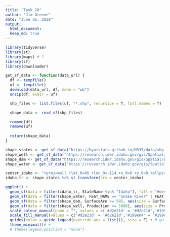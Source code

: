 ```yaml
---
title: "Task 20"
author: "Jim Greene"
date: "June 26, 2018"
output: 
  html_document: 
  keep_md: true
---
```


```r
library(tidyverse)
library(st)
library(maps) # ?
library(sf)
library(downloader)
```

```r
get_sf_data <- function(data_url) {
  df <- tempfile()
  uf <- tempfile()
  download(data_url, df, mode = "wb")
  unzip(df, exdir = uf)

  shp_files <- list.files(uf, "*.shp", recursive = T, full.names = T)

  shape_data <- read_sf(shp_files)

  remove(df)
  remove(uf)
  
  return(shape_data)
}

shape_states <- get_sf_data("https://byuistats.github.io/M335/data/shp.zip")
shape_well <- get_sf_data("https://research.idwr.idaho.gov/gis/Spatial/Wells/WellConstruction/wells.zip")
shape_dam <- get_sf_data("https://research.idwr.idaho.gov/gis/Spatial/DamSafety/dam.zip")
shape_water <- get_sf_data("https://research.idwr.idaho.gov/gis/Spatial/Hydrography/streams_lakes/c_250k/hyd250.zip")
```

```r
center_idaho <- "+proj=moll +lat_0=45 +lon_0=-114 +x_0=0 +y_0=0 +ellps=WGS84 +datum=WGS84 +units=m +no_defs"
idaho_tr <- shape_states %>% st_transform(crs = center_idaho)
```


```r
ggplot() +
  geom_sf(data = filter(idaho_tr, StateName %in% "Idaho"), fill = "#deedec") +
  geom_sf(data = filter(shape_water, FEAT_NAME == "Snake River" | FEAT_NAME == "Henrys Fork"), color = "#20b4ea", size = 1.25) +
  geom_sf(data = filter(shape_dam, SurfaceAre >= 50), aes(size = SurfaceAre, color = "#d2e21d")) +
  geom_sf(data = filter(shape_well, Production >= 5000), aes(size = Production, color = "#199e04")) +
  scale_colour_manual(name = "", values = c('#d2e21d' = '#d2e21d','#199e04' = '#199e04'), labels = c('Dams', 'Wells')) +
  scale_fill_manual(values = c('#d2e21d' = '#d2e21d','#199e04' = '#199e04'), labels = c('Dams', 'Wells')) +
  guides(color = guide_legend(override.aes = list()), size = F) + # guide_legend(override.aes = list(color = "gray50"))) +
  theme_minimal()# +
  # theme(legend.position = "none")
```


